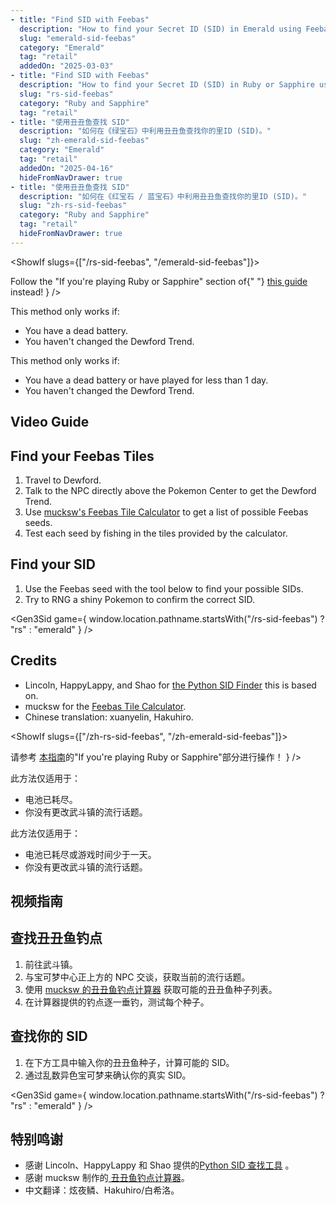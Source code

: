 ```yaml
---
- title: "Find SID with Feebas"
  description: "How to find your Secret ID (SID) in Emerald using Feebas."
  slug: "emerald-sid-feebas"
  category: "Emerald"
  tag: "retail"
  addedOn: "2025-03-03"
- title: "Find SID with Feebas"
  description: "How to find your Secret ID (SID) in Ruby or Sapphire using Feebas."
  slug: "rs-sid-feebas"
  category: "Ruby and Sapphire"
  tag: "retail"
- title: "使用丑丑鱼查找 SID"
  description: "如何在《绿宝石》中利用丑丑鱼查找你的里ID (SID)。"
  slug: "zh-emerald-sid-feebas"
  category: "Emerald"
  tag: "retail"
  addedOn: "2025-04-16"
  hideFromNavDrawer: true
- title: "使用丑丑鱼查找 SID"
  description: "如何在《红宝石 / 蓝宝石》中利用丑丑鱼查找你的里ID (SID)。"
  slug: "zh-rs-sid-feebas"
  category: "Ruby and Sapphire"
  tag: "retail"
  hideFromNavDrawer: true
---
```


<LanguageButton enSlug="/rs-emerald-sid-feebas" zhSlug="/zh-emerald-sid-feebas" />

<ShowIf slugs={["/rs-sid-feebas", "/emerald-sid-feebas"]}>

<ShowIf slug="/rs-sid-feebas">
  <Alert
    showIcon
    type="warning"
    message="There's an easier method for Ruby and Sapphire!"
    description={
      <>
        Follow the "If you're playing Ruby or Sapphire" section of{" "}
        <a href="/gen3-sid">this guide</a> instead!
      </>
    }
  />

This method only works if:

- You have a dead battery.
- You haven't changed the Dewford Trend.

</ShowIf>

<ShowIf slug="/emerald-sid-feebas">

This method only works if:

- You have a dead battery or have played for less than 1 day.
- You haven't changed the Dewford Trend.

</ShowIf>

## Video Guide

<YouTubeVideo src="https://www.youtube.com/embed/nOCbSmMRXLA" />

## Find your Feebas Tiles

1. Travel to Dewford.
2. Talk to the NPC directly above the Pokemon Center to get the Dewford Trend.
3. Use [mucksw's Feebas Tile Calculator](https://mucksw.github.io/Feebas-Tile-Calculator/) to get a list of possible Feebas seeds.
4. Test each seed by fishing in the tiles provided by the calculator.

## Find your SID

1. Use the Feebas seed with the tool below to find your possible SIDs.
2. Try to RNG a shiny Pokemon to confirm the correct SID.

<Gen3Sid
  game={
    window.location.pathname.startsWith("/rs-sid-feebas") ? "rs" : "emerald"
  }
/>

## Credits

- Lincoln, HappyLappy, and Shao for [the Python SID Finder](https://github.com/HappyLappy1/Lappy-Python-Scripts/tree/main/RSE_Trendy_Saying_2_SID) this is based on.
- mucksw for the [Feebas Tile Calculator](https://mucksw.github.io/Feebas-Tile-Calculator).
- Chinese translation: xuanyelin, Hakuhiro.

</ShowIf>

<ShowIf slugs={["/zh-rs-sid-feebas", "/zh-emerald-sid-feebas"]}>

<ShowIf slug="/zh-rs-sid-feebas">
  <Alert
    showIcon
    type="warning"
    message="红宝石和蓝宝石有一个更简单的方法！"
    description={
      <>
        请参考
        <a href="/gen3-sid">本指南</a>的"If you're playing Ruby or Sapphire"部分进行操作！
      </>
    }
  />

此方法仅适用于：

- 电池已耗尽。
- 你没有更改武斗镇的流行话题。

</ShowIf>

<ShowIf slug="/zh-emerald-sid-feebas">

此方法仅适用于：

- 电池已耗尽或游戏时间少于一天。
- 你没有更改武斗镇的流行话题。

</ShowIf>

## 视频指南

<YouTubeVideo src="https://www.youtube.com/embed/nOCbSmMRXLA" />

## 查找丑丑鱼钓点

1. 前往武斗镇。
2. 与宝可梦中心正上方的 NPC 交谈，获取当前的流行话题。
3. 使用 [mucksw 的丑丑鱼钓点计算器](https://mucksw.github.io/Feebas-Tile-Calculator/) 获取可能的丑丑鱼种子列表。
4. 在计算器提供的钓点逐一垂钓，测试每个种子。

## 查找你的 SID

1. 在下方工具中输入你的丑丑鱼种子，计算可能的 SID。
2. 通过乱数异色宝可梦来确认你的真实 SID。

<Gen3Sid
  game={
    window.location.pathname.startsWith("/rs-sid-feebas") ? "rs" : "emerald"
  }
/>

## 特别鸣谢

- 感谢 Lincoln、HappyLappy 和 Shao 提供的[Python SID 查找工具](https://github.com/HappyLappy1/Lappy-Python-Scripts/tree/main/RSE_Trendy_Saying_2_SID) 。
- 感谢 mucksw 制作的[ 丑丑鱼钓点计算器](https://mucksw.github.io/Feebas-Tile-Calculator)。 
- 中文翻译：炫夜鳞、Hakuhiro/白希洛。

</ShowIf>